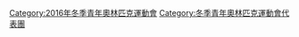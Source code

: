 [[Category:2016年冬季青年奧林匹克運動會|Category:2016年冬季青年奧林匹克運動會]]
[[Category:冬季青年奧林匹克運動會代表團|Category:冬季青年奧林匹克運動會代表團]]
